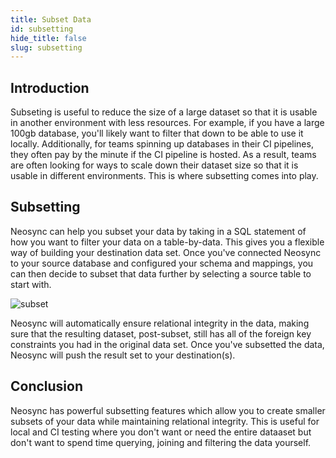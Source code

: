 ```yaml
---
title: Subset Data
id: subsetting
hide_title: false
slug: subsetting
---
```


## Introduction

Subseting is useful to reduce the size of a large dataset so that it is usable in another environment with less resources. For example, if you have a large 100gb database, you'll likely want to filter that down to be able to use it locally. Additionally, for teams spinning up databases in their CI pipelines, they often pay by the minute if the CI pipeline is hosted. As a result, teams are often looking for ways to scale down their dataset size so that it is usable in different environments. This is where subsetting comes into play.

## Subsetting

Neosync can help you subset your data by taking in a SQL statement of how you want to filter your data on a table-by-data. This gives you a flexible way of building your destination data set. Once you've connected Neosync to your source database and configured your schema and mappings, you can then decide to subset that data further by selecting a source table to start with.

![subset](https://assets.nucleuscloud.com/neosync/docs/subset.png)

Neosync will automatically ensure relational integrity in the data, making sure that the resulting dataset, post-subset, still has all of the foreign key constraints you had in the original data set. Once you've subsetted the data, Neosync will push the result set to your destination(s).

## Conclusion

Neosync has powerful subsetting features which allow you to create smaller subsets of your data while maintaining relational integrity. This is useful for local and CI testing where you don't want or need the entire dataaset but don't want to spend time querying, joining and filtering the data yourself.
